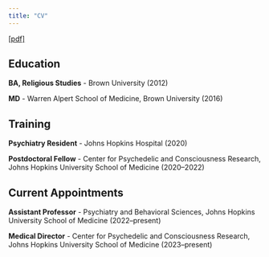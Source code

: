 ```yaml
---
title: "CV"
---
```


[[pdf]](/pdfs/Nayak_CV.pdf)

## Education

**BA, Religious Studies** - Brown University (2012)

**MD** - Warren Alpert School of Medicine, Brown University (2016)


## Training

**Psychiatry Resident** - Johns Hopkins Hospital (2020)

**Postdoctoral Fellow** - Center for Psychedelic and Consciousness Research, Johns Hopkins University School of Medicine (2020–2022)


## Current Appointments

**Assistant Professor** - Psychiatry and Behavioral Sciences, Johns Hopkins University School of Medicine (2022–present)

**Medical Director** - Center for Psychedelic and Consciousness Research, Johns Hopkins University School of Medicine (2023–present)


